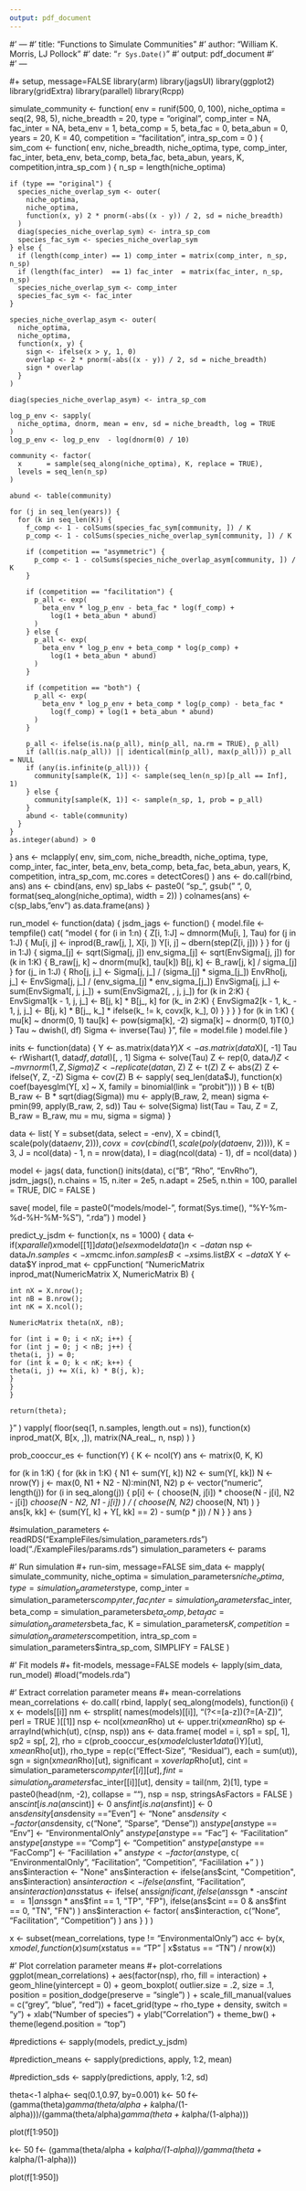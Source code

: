 ```yaml
---
output: pdf_document
---
```

#' ---
#' title: "Functions to Simulate Communities"
#' author: "William K. Morris, LJ Pollock"
#' date: "`r Sys.Date()`"
#' output: pdf_document
#'  
#' ---

#+ setup, message=FALSE
library(arm)
library(jagsUI)
library(ggplot2)
library(gridExtra)
library(parallel)
library(Rcpp)

simulate_community <- function(
  env = runif(500, 0, 100), niche_optima  = seq(2, 98, 5), niche_breadth = 20,
  type = "original", comp_inter = NA, fac_inter = NA, beta_env = 1,
  beta_comp = 5, beta_fac = 0, beta_abun = 0, years = 20, K = 40,
  competition = "facilitation", intra_sp_com  = 0
) {
  sim_com <- function(
    env, niche_breadth, niche_optima, type, comp_inter, fac_inter, beta_env,
    beta_comp, beta_fac, beta_abun, years, K, competition,intra_sp_com
  ) {
    n_sp = length(niche_optima)
    
    if (type == "original") {
      species_niche_overlap_sym <- outer(
        niche_optima,
        niche_optima,
        function(x, y) 2 * pnorm(-abs((x - y)) / 2, sd = niche_breadth)
      )
      diag(species_niche_overlap_sym) <- intra_sp_com
      species_fac_sym <- species_niche_overlap_sym
    } else {
      if (length(comp_inter) == 1) comp_inter = matrix(comp_inter, n_sp, n_sp)
      if (length(fac_inter)  == 1) fac_inter  = matrix(fac_inter, n_sp, n_sp)
      species_niche_overlap_sym <- comp_inter
      species_fac_sym <- fac_inter
    }
    
    species_niche_overlap_asym <- outer(
      niche_optima,
      niche_optima,
      function(x, y) {
        sign <- ifelse(x > y, 1, 0)
        overlap <- 2 * pnorm(-abs((x - y)) / 2, sd = niche_breadth)
        sign * overlap
      }
    )
    
    diag(species_niche_overlap_asym) <- intra_sp_com
    
    log_p_env <- sapply(
      niche_optima, dnorm, mean = env, sd = niche_breadth, log = TRUE
    )
    log_p_env <- log_p_env  - log(dnorm(0) / 10)
    
    community <- factor(
      x      = sample(seq_along(niche_optima), K, replace = TRUE),
      levels = seq_len(n_sp)
    )
    
    abund <- table(community)
    
    for (j in seq_len(years)) {
      for (k in seq_len(K)) {
        f_comp <- 1 - colSums(species_fac_sym[community, ]) / K
        p_comp <- 1 - colSums(species_niche_overlap_sym[community, ]) / K
        
        if (competition == "asymmetric") {
          p_comp <- 1 - colSums(species_niche_overlap_asym[community, ]) / K
        }
        
        if (competition == "facilitation") {
          p_all <- exp(
            beta_env * log_p_env - beta_fac * log(f_comp) + 
              log(1 + beta_abun * abund)
          )
        } else {
          p_all <- exp(
            beta_env * log_p_env + beta_comp * log(p_comp) +
              log(1 + beta_abun * abund)
          )
        }
        
        if (competition == "both") {
          p_all <- exp(
            beta_env * log_p_env + beta_comp * log(p_comp) - beta_fac *
              log(f_comp) + log(1 + beta_abun * abund)
          )
        }
        
        p_all <- ifelse(is.na(p_all), min(p_all, na.rm = TRUE), p_all)
        if (all(is.na(p_all)) || identical(min(p_all), max(p_all))) p_all = NULL
        if (any(is.infinite(p_all))) {
          community[sample(K, 1)] <- sample(seq_len(n_sp)[p_all == Inf], 1)
        } else {
          community[sample(K, 1)] <- sample(n_sp, 1, prob = p_all)
        }
        abund <- table(community)
      }
    }
    as.integer(abund) > 0
  }
  ans <- mclapply(
    env, sim_com, niche_breadth, niche_optima, type, comp_inter, fac_inter,
    beta_env, beta_comp, beta_fac, beta_abun, years, K, competition,
    intra_sp_com, mc.cores = detectCores()
  )
  ans <- do.call(rbind, ans)
  ans <- cbind(ans, env)
  sp_labs <- paste0(
    "sp_", gsub(" ", 0, format(seq_along(niche_optima), width = 2))
  )
  colnames(ans) <- c(sp_labs, "env")
  as.data.frame(ans)
}



run_model <- function(data) {
  jsdm_jags <- function() {
    model.file <- tempfile()
    cat(
      "model {
      for (i in 1:n) {
      Z[i, 1:J] ~ dmnorm(Mu[i, ], Tau)
      for (j in 1:J) {
      Mu[i, j] <- inprod(B_raw[j, ], X[i, ])
      Y[i, j] ~ dbern(step(Z[i, j]))
      }
      }
      for (j in 1:J) {
      sigma_[j] <- sqrt(Sigma[j, j])
      env_sigma_[j] <- sqrt(EnvSigma[j, j])
      for (k in 1:K) {
      B_raw[j, k] ~ dnorm(mu[k], tau[k])
      B[j, k] <- B_raw[j, k] / sigma_[j]
      }
      for (j_ in 1:J) {
      Rho[j, j_] <- Sigma[j, j_] / (sigma_[j] * sigma_[j_])
      EnvRho[j, j_] <- EnvSigma[j, j_] / (env_sigma_[j] * env_sigma_[j_])
      EnvSigma[j, j_] <- sum(EnvSigma1[, j, j_]) + sum(EnvSigma2[, , j, j_])
      for (k in 2:K) {
      EnvSigma1[k - 1, j, j_] <- B[j, k] * B[j_, k]
      for (k_ in 2:K) {
      EnvSigma2[k - 1, k_ - 1, j, j_] <-
      B[j, k] * B[j_, k_] * ifelse(k_ != k, covx[k, k_], 0)
      }
      }
      }
      }
      for (k in 1:K) {
      mu[k] ~ dnorm(0, 1)
      tau[k] <- pow(sigma[k], -2)
      sigma[k] ~ dnorm(0, 1)T(0,)
      }
      Tau ~ dwish(I, df)
      Sigma <- inverse(Tau)
  }",
      file = model.file
    )
    model.file
    }
  
  inits <- function(data) {
    Y <- as.matrix(data$Y)
    X <- as.matrix(data$X)[, -1]
    Tau <- rWishart(1, data$df, data$I)[, , 1]
    Sigma <- solve(Tau)
    Z <- rep(0, data$J)
    Z <- mvrnorm(1, Z, Sigma)
    Z <- replicate(data$n, Z)
    Z <- t(Z)
    Z <- abs(Z)
    Z <- ifelse(Y, Z, -Z)
    Sigma <- cov(Z)
    B <- sapply(
      seq_len(data$J),
      function(x) coef(bayesglm(Y[, x] ~ X, family = binomial(link = "probit")))
    )
    B <- t(B)
    B_raw <- B * sqrt(diag(Sigma))
    mu <- apply(B_raw, 2, mean)
    sigma <- pmin(99, apply(B_raw, 2, sd))
    Tau <- solve(Sigma)
    list(Tau = Tau, Z = Z, B_raw = B_raw, mu = mu, sigma = sigma)
  }
  
  data <- list(
    Y = subset(data, select = -env),
    X = cbind(1, scale(poly(data$env, 2))),
    covx = cov(cbind(1, scale(poly(data$env, 2)))),
    K = 3,
    J = ncol(data) - 1,
    n = nrow(data),
    I = diag(ncol(data) - 1),
    df = ncol(data)
  )
  
  model <- jags(
    data,
    function() inits(data), c("B", "Rho", "EnvRho"), jsdm_jags(),
    n.chains = 15, n.iter = 2e5, n.adapt = 25e5, n.thin = 100,
    parallel = TRUE, DIC = FALSE
  )
  
  save(
    model,
    file = paste0("models/model-", format(Sys.time(), "%Y-%m-%d-%H-%M-%S"), ".rda")
  )
  model
  }

predict_y_jsdm <- function(x, ns = 1000) {
  data   <- if(x$parallel) x$model[[1]]$data() else x$model$data()
  n      <- data$n
  nsp    <- data$J
  n.samples  <- x$mcmc.info$n.samples
  B <- x$sims.list$B
  X <- data$X
  Y <- data$Y
  inprod_mat <- cppFunction(
    "NumericMatrix inprod_mat(NumericMatrix X, NumericMatrix B) {
    
    int nX = X.nrow();
    int nB = B.nrow();
    int nK = X.ncol();
    
    NumericMatrix theta(nX, nB);
    
    for (int i = 0; i < nX; i++) {
    for (int j = 0; j < nB; j++) {
    theta(i, j) = 0;
    for (int k = 0; k < nK; k++) {
    theta(i, j) += X(i, k) * B(j, k);
    }
    }
    }
    
    return(theta);
    
}"
  )
  vapply(
    floor(seq(1, n.samples, length.out = ns)),
    function(x) inprod_mat(X, B[x, ,]),
    matrix(NA_real_, n, nsp)
  )
  }

prob_cooccur_es <- function(Y) {
  K <- ncol(Y)
  ans <- matrix(0, K, K)
  
  for (k in 1:K) {
    for (kk in 1:K) {
      N1 <- sum(Y[, k])
      N2 <- sum(Y[, kk])
      N <- nrow(Y)
      j <- max(0, N1 + N2 - N):min(N1, N2)
      p <- vector("numeric", length(j))
      for (i in seq_along(j)) {
        p[i] <- (
          choose(N, j[i]) * choose(N - j[i], N2 - j[i]) *
            choose(N - N2, N1 - j[i])
        ) / (
          choose(N, N2) * choose(N, N1)
        )
      }  
      ans[k, kk] <- (sum(Y[, k] + Y[, kk] == 2) - sum(p * j)) / N
    }
  }
  ans
}

#simulation_parameters <- readRDS("ExampleFiles/simulation_parameters.rds")
load("./ExampleFiles/params.rds")
simulation_parameters <- params

#' Run simulation
#+ run-sim, message=FALSE
sim_data <- mapply(
  simulate_community,
  niche_optima = simulation_parameters$niche_optima,
  type         = simulation_parameters$type,
  comp_inter   = simulation_parameters$comp_inter,
  fac_inter    = simulation_parameters$fac_inter,
  beta_comp    = simulation_parameters$beta_comp,
  beta_fac     = simulation_parameters$beta_fac,
  K            = simulation_parameters$K, 
  competition  = simulation_parameters$competition,
  intra_sp_com = simulation_parameters$intra_sp_com,
  SIMPLIFY = FALSE
)

#' Fit models
#+ fit-models, message=FALSE
models <- lapply(sim_data, run_model)
#load("models.rda")










#' Extract correlation parameter means
#+ mean-correlations
mean_correlations <- do.call(
  rbind,
  lapply(
    seq_along(models),
    function(i) {
      x <- models[[i]]
      nm <- strsplit(
        names(models)[[i]], "(?<=[a-z])(?=[A-Z])", perl = TRUE
      )[[1]]
      nsp <- ncol(x$mean$Rho)
      ut <- upper.tri(x$mean$Rho)
      sp <- arrayInd(which(ut), c(nsp, nsp))
      ans <- data.frame(
        model = i,
        sp1 = sp[, 1],
        sp2 = sp[, 2],
        rho = c(prob_cooccur_es(x$model$cluster1$data()$Y)[ut], x$mean$Rho[ut]),
        rho_type = rep(c("Effect-Size", "Residual"), each = sum(ut)),
        sgn = sign(x$mean$Rho)[ut],
        significant = x$overlap$Rho[ut],
        cint = simulation_parameters$comp_inter[[i]][ut],
        fint = simulation_parameters$fac_inter[[i]][ut],
        density = tail(nm, 2)[1],
        type = paste0(head(nm, -2), collapse = ""),
        nsp = nsp,
        stringsAsFactors = FALSE
      )
      ans$cint[is.na(ans$cint)] <- 0
      ans$fint[is.na(ans$fint)] <- 0
      ans$density[ans$density == "Even"] <- "None"
      ans$density <- factor(ans$density, c("None", "Sparse", "Dense"))
      ans$type[ans$type == "Env"] <- "Environmental\nFiltering Only"
      ans$type[ans$type == "Fac"] <- "Facilitation"
      ans$type[ans$type == "Comp"] <- "Competition"
      ans$type[ans$type == "FacComp"] <- "Facililation +\nCompetition"
      ans$type <- factor(
        ans$type, 
        c(
          "Environmental\nFiltering Only", "Facilitation", "Competition",
          "Facililation +\nCompetition"
        )
      )
      ans$interaction <- "None"
      ans$interaction <- ifelse(ans$cint, "Competition", ans$interaction)
      ans$interaction <- ifelse(ans$fint, "Facilitation", ans$interaction)
      ans$status <- ifelse(
        ans$significant,
        ifelse(ans$sgn * -ans$cint == 1 | ans$sgn * ans$fint == 1, "TP", "FP"),
        ifelse(ans$cint == 0 & ans$fint == 0, "TN", "FN")
      )
      ans$interaction <- factor(
        ans$interaction, c("None", "Facilitation", "Competition")
      )
      ans
    }
  )
)

x <- subset(mean_correlations, type != "Environmental\nFiltering Only")
acc <- by(x, x$model, function(x) sum(x$status == "TP" | x$status == "TN") / nrow(x))

#' Plot correlation parameter means
#+ plot-correlations
ggplot(mean_correlations) +
  aes(factor(nsp), rho, fill = interaction) +
  geom_hline(yintercept = 0) +
  geom_boxplot(
    outlier.size = .2, size = .1, position = position_dodge(preserve = "single")
  ) +
  scale_fill_manual(values = c("grey", "blue", "red")) +
  facet_grid(type ~ rho_type + density, switch = "y") +
  xlab("Number of species") +
  ylab("Correlation") +
  theme_bw() +
  theme(legend.position = "top")


#predictions <- sapply(models, predict_y_jsdm)

#prediction_means <- sapply(predictions, apply, 1:2, mean)

#prediction_sds <- sapply(predictions, apply, 1:2, sd)

theta<-1
alpha<- seq(0.1,0.97, by=0.001)
k<- 50
f<- (gamma(theta)*gamma(theta/alpha + k*alpha/(1-alpha)))/(gamma(theta/alpha)*gamma(theta + k*alpha/(1-alpha)))


plot(f[1:950])



k<- 50
f<- (gamma(theta/alpha + k*alpha/(1-alpha))/gamma(theta + k*alpha/(1-alpha)))


plot(f[1:950])

